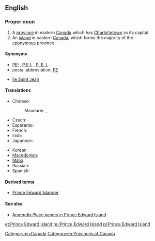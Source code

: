 {{wikipedia}}
{{also|Prince Edward Islands}}
==English==

===Proper noun===
{{en-proper noun|sg=[[prince|Prince]] [[Edward]] [[island|Island]]}}

# A [[province]] in eastern [[Canada]] which has [[Charlottetown]] as its capital.
# An [[island]] in eastern [[Canada]], which forms the majority of the [[eponymous]] province

====Synonyms====
* [[PEI]] , [[P.E.I.]] , [[P. E. I.]]
* postal abbreviation: [[PE]]
* {{obsolete}} {{sense|island}} [[Île Saint Jean]]

====Translations====
{{trans-top|Province in eastern Canada}}
* Chinese:
*: Mandarin: {{t|zh|愛德華王子島|sc=Hani}}, {{t|zh|爱德华王子岛|tr=Àidéhuá wángzǐ dǎo|sc=Hani}}
* Czech: {{t|cs|Ostrov prince Edwarda|m}}
* Esperanto: {{t|eo|Insulo de Princo Eduardo}}
* French: {{t+|fr|Île-du-Prince-Édouard}}
* Irish: {{t-|ga|Oileán Phrionsa Éadbhard|m|xs=Irish}}
* Japanese: {{t|ja|プリンスエドワードアイランド|tr=Purinsu-edowādo-airando|sc=Jpan}}
{{trans-mid}}
* Korean: {{t|ko|프린스에드워드아일랜드|tr=Peurinseu-edeuwodeu-aillaendeu|sc=Kore}}
* [[Macedonian]]: {{t|mk|Остров на Принц Едвард|m|tr=Óstrov na Prínc Édvard}}
* [[Manx]]: {{t-|gv|Ellan y Phrinse Edard|xs=Manx}}
* Russian: {{t|ru|остров Принца Эдуарда|m|tr=óstrov Prínca Eduárda|sc=Cyrl}}
* Spanish: {{t|es|Isla Príncipe Eduardo|f}}
{{trans-bottom}}

====Derived terms====
* [[Prince Edward Islander]]

====See also====
* [[Appendix:Place names in Prince Edward Island]]


[[Category:en:Canada]]
[[Category:en:Provinces of Canada]]

[[et:Prince Edward Island]]
[[hu:Prince Edward Island]]
[[pl:Prince Edward Island]]